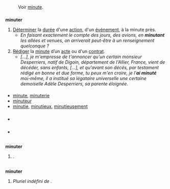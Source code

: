 == {{langue|fr}} ==
=== {{S|étymologie}} ===
: Voir [[minute]].

=== {{S|verbe|fr}} ===
'''minuter''' {{pron|mi.ny.te|fr}} {{t|fr}} {{conj|grp=1|fr}}
# [[déterminer|Déterminer]] la [[durée]] d'une [[action]], d'un [[événement]], à la minute près.
#* ''En faisant exactement le compte des jours, des avions, en '''minutant''' les allées et venues, on arriverait peut-être à un renseignement quelconque ?'' {{source|{{Citation/Georges Simenon/Le Blanc à lunettes/1937|VIII}}}}
# [[rédiger|Rédiger]] la [[minute]] d’un [[acte]] ou d'un [[contrat]].
#* ''[…], je m'empresse de t'annoncer qu'un certain monsieur Desperriers, natif de Digoin, département de l'Allier, France, vient de décéder, sans enfants, […], et qu'avant son décès, par testament rédigé en bonne et due forme, tu peux m'en croire, je l’'''ai minuté''' moi-même, il a institué sa légataire universelle une certaine demoiselle Adèle Desperriers, sa parente éloignée.'' {{source|{{w|Félicien Mallefille}}, ''Le Cœur et la Dot, comédie en cinq actes et en prose'', acte 1, scène 7, Paris : chez Michel Lévy frères, 1860, p. 19}}

==== {{S|apparentés}} ====
* [[minute]], [[minuterie]]
* [[minuteur]]
* [[minutie]], [[minutieux]], [[minutieusement]]

==== {{S|traductions}} ====
{{trad-début}}
{{ébauche-trad}}
{{trad-fin}}

=== {{S|prononciation}} ===
* {{écouter|lang=fr|France (Lyon)||audio=LL-Q150 (fra)-Lyokoï-minuter.wav}}

=== {{S|références}} ===
* {{Import:DAF8}}

== {{langue|en}} ==
=== {{S|adjectif|en|flexion}} ===
'''minuter''' {{pron||en}}
# {{comparatif de|minute|en}}.

== {{langue|sv}} ==
=== {{S|nom|sv|flexion}} ===
{{sv-nom-c-er|mot=minut}}
'''minuter''' {{pron||sv}}
# ''Pluriel indéfini de'' {{lien|minut|sv}}.

